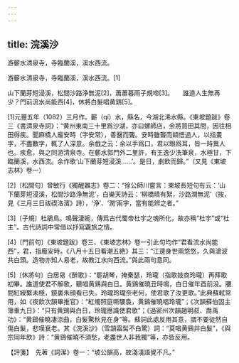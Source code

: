 ```yaml
---
---
---
```

title: 浣溪沙
---




游蘄水清泉寺，寺臨蘭溪，溪水西流。

游蘄水清泉寺，寺臨蘭溪，溪水西流。[1]

山下蘭芽短浸溪，松間沙路浄無泥[2]，蕭蕭暮雨子規啼[3]。　　誰道人生無再少？門前流水尚能西[4]，休將白髮唱黄鷄[5]。

[1]元豐五年（1082）三月作。蘄（qí）水，縣名，今湖北浠水縣。《東坡題跋》卷三《書清泉寺詞》：“黄州東南三十里爲沙湖，亦曰螺師店，余將買田其間，因往相田得疾。聞麻橋人龐安時（字安常），善醫而聾。安時雖聾而穎悟過人，以指畫字，不盡數字，輒了人深意。余戲之云：余以手爲口，君以眼爲耳，皆一時異人也。疾愈，與之同游清泉寺。在蘄水郭門外二里許，有王逸少洗筆泉，水極甘，下臨蘭溪，水西流。余作歌‘山下蘭芽短浸溪……’。是日，劇飲而歸。”（又見《東坡志林》卷一）

[2]〔松間句〕曾敏行《獨醒雜志》卷二：“徐公師川嘗言：東坡長短句有云：‘山下蘭芽短浸溪，松間沙路浄無泥’，白樂天詩云：‘柳橋晴有絮，沙路潤無泥’（按，見《三月三日祓禊洛濱》詩），‘浄’、‘潤’兩字，當有能辨之者。”

[3]〔子規〕杜鵑鳥。鳴聲淒婉，傳爲古代蜀帝杜宇之魂所化，故亦稱“杜宇”或“杜主”。古代詩詞中常借以抒寫覊旅之情。

[4]〔門前句〕《東坡題跋》卷三、《東坡志林》卷一引此句均作“君看流水尚能西”，君，指龐安時。《八月十五日看潮五絶》其三：“江邊身世兩悠悠，久與滄波共白頭。造物亦知人易老，故教江水向西流。”與此兩句意同。

[5]〔休將句〕白居易《醉歌》：“罷胡琴，掩秦瑟，玲瓏（指歌妓商玲瓏）再拜歌初畢。誰道使君不解歌，聽唱黄鷄與白日。黄鷄催曉丑時鳴，白日催年酉前没。腰間紅綬繫未穩，鏡裏朱顔看已失。玲瓏玲瓏奈老何，使君歌了汝更歌。”此典蘇軾常用，如《夜飲次韻畢推官》：“紅燭照庭嘶騕裊，黄鷄催曉唱玲瓏”；《次韻蘇伯固主簿重九日》：“只有黄鷄與白日，玲瓏應識使君歌”；《過密州次韻趙明叔、喬禹功》：“黄鷄催曉凄涼曲，白髮驚秋見在身”等。蘇詞此處反用其意，謂不要徒然自傷白髮，悲嘆衰老。其《浣溪沙》（雪頷霜髯不白驚）詞：“莫唱黄鷄并白髮”，《與宗同年飲》詩：“黄鷄催曉不須愁，老盡世人非我獨”等，亦皆反用。

【評箋】　先著《詞潔》卷一：“坡公韻高，故淺淺語覺不凡。”